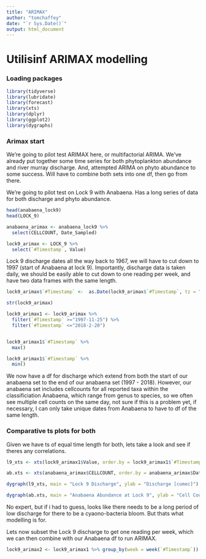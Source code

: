 ```yaml
---
title: "ARIMAX"
author: "tomchaffey"
date: "`r Sys.Date()`"
output: html_document
---
```

# Utilisinf ARIMAX modelling

### Loading packages
```r
library(tidyverse)
library(lubridate)
library(forecast)
library(xts)
library(dplyr)
library(ggplot2)
library(dygraphs)
```

### Arimax start
We're going to pilot test ARIMAX here, or multifactorial ARIMA. We've already put together some time series for both phytoplankton abundance and river murray discharge. And, attempted ARIMA on phyto abundance to some success. Will have to combine both sets into one df, then go from there. 

We're going to pilot test on Lock 9 with Anabaena. Has a long series of data for both discharge and phyto abundance. 

```r
head(anabaena_lock9)
head(LOCK_9)
```

```r
anabaena_arimax <- anabaena_lock9 %>%
  select(CELLCOUNT, Date_Sampled)

lock9_arimax <- LOCK_9 %>%
  select(`#Timestamp`, Value)


```

Lock 9 discharge dates all the way back to 1967, we will have to cut down to 1997 (start of Anabaena at lock 9). Importantly, discharge data is taken daily, we should be easily able to cut down to one reading per week, and have two data frames with the same length. 

```r
lock9_arimax$`#Timestamp` <-  as.Date(lock9_arimax$`#Timestamp`, tz = "")

str(lock9_arimax)
```

```r
lock9_arimax1 <- lock9_arimax %>%
  filter(`#Timestamp` >="1997-11-25") %>%
  filter(`#Timestamp` <="2018-2-20")


lock9_arimax1$`#Timestamp` %>%
  max()

lock9_arimax1$`#Timestamp` %>%
  min()
```

We now have a df for discharge which extend from both the start of our anabaena set to the end of our anabaena set (1997 - 2018). However, our anabaena set includes cellcounts for all reported taxa within the classificiation Anabaena, which range from genus to species, so we often see multiple cell counts on the same day, not sure if this is a problem yet, if necessary, I can only take unique dates from Anabaena to have to df of the same length. 


### Comparative ts plots for both
Given we have ts of equal time length for both, lets take a look and see if theres any correlations. 
```r
l9_xts <- xts(lock9_arimax1$Value, order.by = lock9_arimax1$`#Timestamp`)

ab.xts <- xts(anabaena_arimax$CELLCOUNT, order.by = anabaena_arimax$Date_Sampled)

dygraph(l9_xts, main = "Lock 9 Discharge", ylab = "Discharge [cumec]")

dygraph(ab.xts, main = "Anabaena Abundance at Lock 9", ylab = "Cell Count [per mL]")
```
No expert, but if i had to guess, looks like there needs to be a long period of low discharge for there to be a cyaono-bacteria bloom. But thats what modelling is for. 

Lets now subset the Lock 9 discharge to get one reading per week, which we can then combine with our Anabaena df to run ARIMAX. 

```r
lock9_arimax2 <- lock9_arimax1 %>% group_by(week = week(`#Timestamp`))
```

